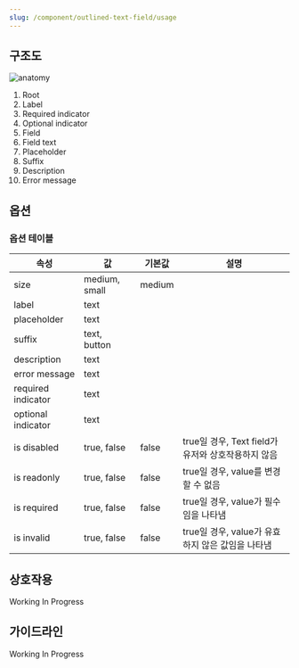 ```yaml
---
slug: /component/outlined-text-field/usage
---
```


## 구조도

![anatomy](./anatomy.png)

1. Root
2. Label
3. Required indicator
4. Optional indicator
5. Field
6. Field text
7. Placeholder
8. Suffix
9. Description
10. Error message

## 옵션

### 옵션 테이블

| 속성               | 값            | 기본값 | 설명                                               |
| ------------------ | ------------- | ------ | -------------------------------------------------- |
| size               | medium, small | medium |
| label              | text          |        |                                                    |
| placeholder        | text          |        |                                                    |
| suffix             | text, button  |        |                                                    |
| description        | text          |        |                                                    |
| error message      | text          |        |                                                    |
| required indicator | text          |        |                                                    |
| optional indicator | text          |        |                                                    |
| is disabled        | true, false   | false  | true일 경우, Text field가 유저와 상호작용하지 않음 |
| is readonly        | true, false   | false  | true일 경우, value를 변경할 수 없음                |
| is required        | true, false   | false  | true일 경우, value가 필수임을 나타냄               |
| is invalid         | true, false   | false  | true일 경우, value가 유효하지 않은 값임을 나타냄   |

## 상호작용

Working In Progress

## 가이드라인

Working In Progress
